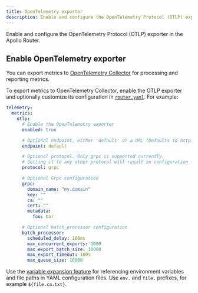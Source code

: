 ```yaml
---
title: OpenTelemetry exporter
description: Enable and configure the OpenTelemetry Protocol (OTLP) exporter in the Apollo Router
---
```


Enable and configure the OpenTelemetry Protocol (OTLP) exporter in the Apollo Router.

## Enable OpenTelemetry exporter

You can export metrics to [OpenTelemetry Collector](https://opentelemetry.io/docs/collector/) for processing and reporting metrics.

To export metrics to OpenTelemetry Collector, enable the OTLP exporter and optionally customize its configuration in [`router.yaml`](./configuration/overview#yaml-config-file). For example: 

```yaml title="router.yaml"
telemetry:
  metrics:
    otlp:
      # Enable the OpenTelemetry exporter
      enabled: true

      # Optional endpoint, either 'default' or a URL (Defaults to http://127.0.0.1:4317 for gRPC and http://127.0.0.1:4318 for HTTP)
      endpoint: default

      # Optional protocol. Only grpc is supported currently.
      # Setting it to any other protocol will result in configuration failure.
      protocol: grpc

      # Optional Grpc configuration
      grpc:
        domain_name: "my.domain"
        key: ""
        ca: ""
        cert: ""
        metadata:
          foo: bar

      # Optional batch_processor configuration
      batch_processor:
        scheduled_delay: 100ms
        max_concurrent_exports: 1000
        max_export_batch_size: 10000
        max_export_timeout: 100s
        max_queue_size: 10000
```

<Tip>

Use the [variable expansion feature](./overview#variable-expansion) for referencing environment variables and file paths in YAML configuration files. Use `env.` and `file.` prefixes, for example `${file.ca.txt}`.

</Tip>
